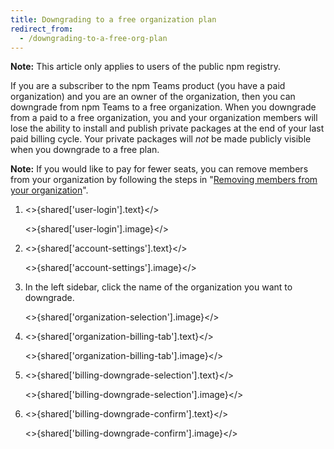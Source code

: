 ```yaml
---
title: Downgrading to a free organization plan
redirect_from:
  - /downgrading-to-a-free-org-plan
---
```



<Note>

**Note:** This article only applies to users of the public npm registry.

</Note>

If you are a subscriber to the npm Teams product (you have a paid organization) and you are an owner of the organization, then you can downgrade from npm Teams to a free organization. When you downgrade from a paid to a free organization, you and your organization members will lose the ability to install and publish private packages at the end of your last paid billing cycle. Your private packages will _not_ be made publicly visible when you downgrade to a free plan.

**Note:** If you would like to pay for fewer seats, you can remove members from your organization by following the steps in "[Removing members from your organization][remove-members]".

1. <>{shared['user-login'].text}</>

   <>{shared['user-login'].image}</>

2. <>{shared['account-settings'].text}</>

   <>{shared['account-settings'].image}</>

3. In the left sidebar, click the name of the organization you want to downgrade.

   <>{shared['organization-selection'].image}</>

4. <>{shared['organization-billing-tab'].text}</>

   <>{shared['organization-billing-tab'].image}</>

5. <>{shared['billing-downgrade-selection'].text}</>

   <>{shared['billing-downgrade-selection'].image}</>

6. <>{shared['billing-downgrade-confirm'].text}</>

   <>{shared['billing-downgrade-confirm'].image}</>

[remove-members]: removing-members-from-your-org
